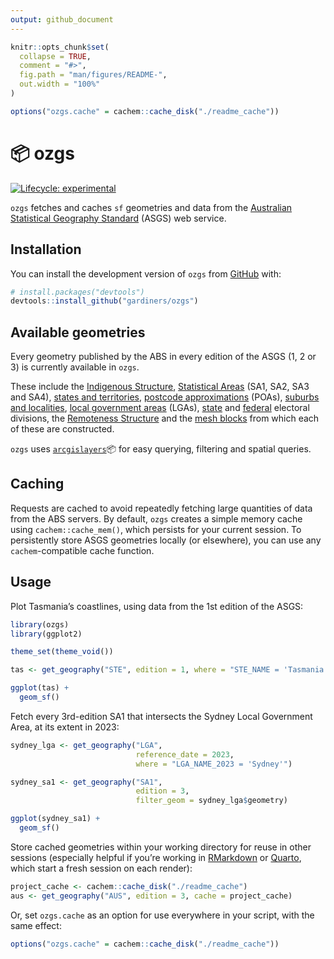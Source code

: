 ```yaml
---
output: github_document
---
```


<!-- README.md is generated from README.Rmd. Please edit that file -->

```r
knitr::opts_chunk$set(
  collapse = TRUE,
  comment = "#>",
  fig.path = "man/figures/README-",
  out.width = "100%"
)

options("ozgs.cache" = cachem::cache_disk("./readme_cache"))
```

# 📦 ozgs

<!-- badges: start -->
[![Lifecycle: experimental](https://img.shields.io/badge/lifecycle-experimental-orange.svg)](https://lifecycle.r-lib.org/articles/stages.html#experimental)
<!-- badges: end -->

`ozgs` fetches and caches `sf` geometries and data from the [Australian Statistical Geography Standard](https://www.abs.gov.au/statistics/standards/australian-statistical-geography-standard-asgs-edition-3/jul2021-jun2026/access-and-downloads/data-services-and-apis) (ASGS) web service.

## Installation

You can install the development version of `ozgs` from [GitHub](https://github.com/) with:

``` r
# install.packages("devtools")
devtools::install_github("gardiners/ozgs")
```

## Available geometries

Every geometry published by the ABS in every edition of the ASGS (1, 2 or 3) is currently available in `ozgs`.

These include the [Indigenous Structure](https://www.abs.gov.au/statistics/standards/australian-statistical-geography-standard-asgs-edition-3/jul2021-jun2026/indigenous-structure), [Statistical Areas](https://www.abs.gov.au/statistics/standards/australian-statistical-geography-standard-asgs-edition-3/jul2021-jun2026/main-structure-and-greater-capital-city-statistical-areas) (SA1, SA2, SA3 and SA4), [states and territories](https://www.abs.gov.au/statistics/standards/australian-statistical-geography-standard-asgs-edition-3/jul2021-jun2026/main-structure-and-greater-capital-city-statistical-areas/australia-and-stateterritory), [postcode approximations](https://www.abs.gov.au/statistics/standards/australian-statistical-geography-standard-asgs-edition-3/jul2021-jun2026/non-abs-structures/postal-areas) (POAs), [suburbs and localities](https://www.abs.gov.au/statistics/standards/australian-statistical-geography-standard-asgs-edition-3/jul2021-jun2026/non-abs-structures/suburbs-and-localities), [local government areas](https://www.abs.gov.au/statistics/standards/australian-statistical-geography-standard-asgs-edition-3/jul2021-jun2026/non-abs-structures/local-government-areas) (LGAs), [state](https://www.abs.gov.au/statistics/standards/australian-statistical-geography-standard-asgs-edition-3/jul2021-jun2026/non-abs-structures/state-electoral-divisions) and [federal](https://www.abs.gov.au/statistics/standards/australian-statistical-geography-standard-asgs-edition-3/jul2021-jun2026/non-abs-structures/commonwealth-electoral-divisions) electoral divisions, the [Remoteness Structure](https://www.abs.gov.au/statistics/standards/australian-statistical-geography-standard-asgs-edition-3/jul2021-jun2026/remoteness-structure) and the [mesh blocks](https://www.abs.gov.au/statistics/standards/australian-statistical-geography-standard-asgs-edition-3/jul2021-jun2026/main-structure-and-greater-capital-city-statistical-areas/mesh-blocks) from which each of these are constructed. 

`ozgs` uses [`arcgislayers`](https://github.com/R-ArcGIS/arcgislayers)📦 for easy querying, filtering and spatial queries.

## Caching

Requests are cached to avoid repeatedly fetching large quantities of data from the ABS servers. By default, `ozgs` creates a simple memory cache using `cachem::cache_mem()`, which persists for your current session. To persistently store ASGS geometries locally (or elsewhere), you can use any `cachem`-compatible cache function.

## Usage

Plot Tasmania's coastlines, using data from the 1st edition of the ASGS:

```r
library(ozgs)
library(ggplot2)

theme_set(theme_void())

tas <- get_geography("STE", edition = 1, where = "STE_NAME = 'Tasmania'")

ggplot(tas) +
  geom_sf()
```

Fetch every 3rd-edition SA1 that intersects the Sydney Local Government Area, at its extent in 2023:

```r
sydney_lga <- get_geography("LGA",
                            reference_date = 2023,
                            where = "LGA_NAME_2023 = 'Sydney'")

sydney_sa1 <- get_geography("SA1",
                            edition = 3,
                            filter_geom = sydney_lga$geometry)

ggplot(sydney_sa1) +
  geom_sf()
```

Store cached geometries within your working directory for reuse in other sessions (especially helpful if you're working in [RMarkdown](https://rmarkdown.rstudio.com/) or [Quarto](https://quarto.org/docs/computations/r.html), which start a fresh session on each render):

```r
project_cache <- cachem::cache_disk("./readme_cache")
aus <- get_geography("AUS", edition = 3, cache = project_cache)
```

Or, set `ozgs.cache` as an option for use everywhere in your script, with the same effect:

```r
options("ozgs.cache" = cachem::cache_disk("./readme_cache"))
```

